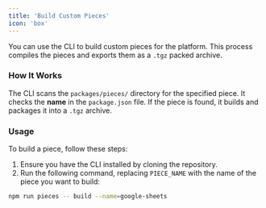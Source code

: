 ```yaml
---
title: 'Build Custom Pieces'
icon: 'box'
---
```


You can use the CLI to build custom pieces for the platform. This process compiles the pieces and exports them as a `.tgz` packed archive.

### How It Works

The CLI scans the `packages/pieces/` directory for the specified piece. It checks the **name** in the `package.json` file. If the piece is found, it builds and packages it into a `.tgz` archive.

### Usage

To build a piece, follow these steps:

1. Ensure you have the CLI installed by cloning the repository.
2. Run the following command, replacing `PIECE_NAME` with the name of the piece you want to build:

```bash
npm run pieces -- build --name=google-sheets
```
